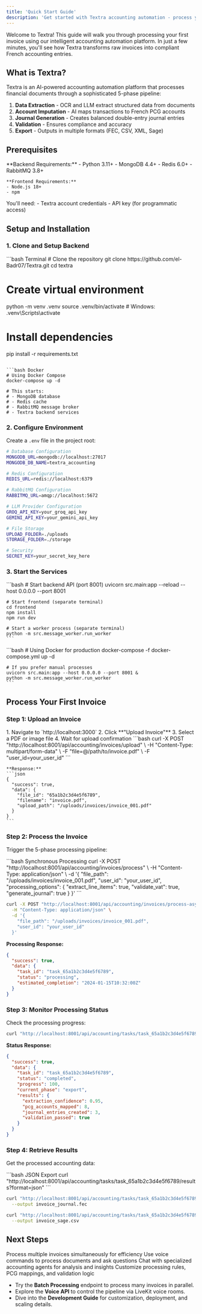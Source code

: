 ```yaml
---
title: 'Quick Start Guide'
description: 'Get started with Textra accounting automation - process your first invoice in minutes'
---
```


Welcome to Textra! This guide will walk you through processing your first invoice using our intelligent accounting automation platform. In just a few minutes, you'll see how Textra transforms raw invoices into compliant French accounting entries.

## What is Textra?

Textra is an AI-powered accounting automation platform that processes financial documents through a sophisticated 5-phase pipeline:

1. **Data Extraction** - OCR and LLM extract structured data from documents
2. **Account Imputation** - AI maps transactions to French PCG accounts 
3. **Journal Generation** - Creates balanced double-entry journal entries
4. **Validation** - Ensures compliance and accuracy
5. **Export** - Outputs in multiple formats (FEC, CSV, XML, Sage)

## Prerequisites

<AccordionGroup>
  <Accordion icon="server" title="System Requirements">
    **Backend Requirements:**
    - Python 3.11+
    - MongoDB 4.4+
    - Redis 6.0+
    - RabbitMQ 3.8+
    
    **Frontend Requirements:**
    - Node.js 18+
    - npm 
  </Accordion>
  
  <Accordion icon="key" title="API Access">
    You'll need:
    - Textra account credentials
    - API key (for programmatic access)
    
  </Accordion>
</AccordionGroup>

## Setup and Installation

### 1. Clone and Setup Backend

<CodeGroup>
```bash Terminal
# Clone the repository
git clone https://github.com/el-Badr07/Textra.git
cd textra

# Create virtual environment
python -m venv .venv
source .venv/bin/activate  # Windows: .venv\Scripts\activate

# Install dependencies
pip install -r requirements.txt
```

```bash Docker
# Using Docker Compose
docker-compose up -d

# This starts:
# - MongoDB database
# - Redis cache
# - RabbitMQ message broker
# - Textra backend services
```
</CodeGroup>

### 2. Configure Environment

Create a `.env` file in the project root:

```bash .env
# Database Configuration
MONGODB_URL=mongodb://localhost:27017
MONGODB_DB_NAME=textra_accounting

# Redis Configuration  
REDIS_URL=redis://localhost:6379

# RabbitMQ Configuration
RABBITMQ_URL=amqp://localhost:5672

# LLM Provider Configuration
GROQ_API_KEY=your_groq_api_key
GEMINI_API_KEY=your_gemini_api_key

# File Storage
UPLOAD_FOLDER=./uploads
STORAGE_FOLDER=./storage

# Security
SECRET_KEY=your_secret_key_here
```

### 3. Start the Services

<Tabs>
  <Tab title="Development">
    ```bash
    # Start backend API (port 8001)
    uvicorn src.main:app --reload --host 0.0.0.0 --port 8001
    
    # Start frontend (separate terminal)
    cd frontend
    npm install
    npm run dev
    
    # Start a worker process (separate terminal)
    python -m src.message_worker.run_worker
    ```
  </Tab>
  
  <Tab title="Production">
    ```bash
    # Using Docker for production
    docker-compose -f docker-compose.yml up -d
    
    # If you prefer manual processes
    uvicorn src.main:app --host 0.0.0.0 --port 8001 &
    python -m src.message_worker.run_worker 
    ```
  </Tab>
</Tabs>

## Process Your First Invoice

### Step 1: Upload an Invoice

<AccordionGroup>
  <Accordion icon="upload" title="Web Interface">
    1. Navigate to `http://localhost:3000` 
    2. Click **"Upload Invoice"**
    3. Select a PDF or image file
    4. Wait for upload confirmation
  </Accordion>
  
  <Accordion icon="code" title="API Upload">
    ```bash
    curl -X POST "http://localhost:8001/api/accounting/invoices/upload" \
      -H "Content-Type: multipart/form-data" \
      -F "file=@/path/to/invoice.pdf" \
      -F "user_id=your_user_id"
    ```
    
    **Response:**
    ```json
    {
      "success": true,
      "data": {
        "file_id": "65a1b2c3d4e5f6789",
        "filename": "invoice.pdf",
        "upload_path": "/uploads/invoices/invoice_001.pdf"
      }
    }
    ```
  </Accordion>
</AccordionGroup>

### Step 2: Process the Invoice

Trigger the 5-phase processing pipeline:

<CodeGroup>
```bash Synchronous Processing
curl -X POST "http://localhost:8001/api/accounting/invoices/process" \
  -H "Content-Type: application/json" \
  -d '{
    "file_path": "/uploads/invoices/invoice_001.pdf",
    "user_id": "your_user_id",
    "processing_options": {
      "extract_line_items": true,
      "validate_vat": true,
      "generate_journal": true
    }
  }'
```

```bash Asynchronous Processing
curl -X POST "http://localhost:8001/api/accounting/invoices/process-async" \
  -H "Content-Type: application/json" \
  -d '{
    "file_path": "/uploads/invoices/invoice_001.pdf",
    "user_id": "your_user_id"
  }'
```
</CodeGroup>

**Processing Response:**
```json
{
  "success": true,
  "data": {
    "task_id": "task_65a1b2c3d4e5f6789",
    "status": "processing",
    "estimated_completion": "2024-01-15T10:32:00Z"
  }
}
```

### Step 3: Monitor Processing Status

Check the processing progress:

```bash
curl "http://localhost:8001/api/accounting/tasks/task_65a1b2c3d4e5f6789/status"
```

**Status Response:**
```json
{
  "success": true,
  "data": {
    "task_id": "task_65a1b2c3d4e5f6789",
    "status": "completed",
    "progress": 100,
    "current_phase": "export",
    "results": {
      "extraction_confidence": 0.95,
      "pcg_accounts_mapped": 8,
      "journal_entries_created": 3,
      "validation_passed": true
    }
  }
}
```

### Step 4: Retrieve Results

Get the processed accounting data:

<CodeGroup>
```bash JSON Export
curl "http://localhost:8001/api/accounting/tasks/task_65a1b2c3d4e5f6789/results?format=json"
```

```bash FEC Export
curl "http://localhost:8001/api/accounting/tasks/task_65a1b2c3d4e5f6789/results?format=fec" \
  --output invoice_journal.fec
```

```bash Sage Export
curl "http://localhost:8001/api/accounting/tasks/task_65a1b2c3d4e5f6789/results?format=sage" \
  --output invoice_sage.csv
```
</CodeGroup>

## Next Steps
<CardGroup>
  <Card title="Batch Processing" icon="layer-group" href="/api-reference/accounting">
    Process multiple invoices simultaneously for efficiency
  </Card>
  
  <Card title="Voice Interface" icon="microphone" href="/api-reference/voice">
    Use voice commands to process documents and ask questions
  </Card>
  
  <Card title="AI Conversations" icon="comments" href="/api-reference/conversations">
    Chat with specialized accounting agents for analysis and insights
  </Card>
  
  <Card title="Advanced Configuration" icon="gear" href="/development">
    Customize processing rules, PCG mappings, and validation logic
  </Card>
</CardGroup>

- Try the **Batch Processing** endpoint to process many invoices in parallel.
- Explore the **Voice API** to control the pipeline via LiveKit voice rooms.
- Dive into the **Development Guide** for customization, deployment, and scaling details.

